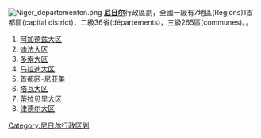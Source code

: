 [[File:Niger_departementen.png|right]]
'''[[尼日尔|尼日尔]]'''行政區劃，全國一級有7地區(Regions)1首都區(capital district)，二級36省(départements)，三級265區(communes)。。

# [[阿加德兹大区|阿加德兹大区]]
# [[迪法大区|迪法大区]]
# [[多索大区|多索大区]]
# [[马拉迪大区|马拉迪大区]]
# [[首都区|首都区]]-[[尼亚美|尼亚美]]
# [[塔瓦大区|塔瓦大区]]
# [[蒂拉贝里大区|蒂拉贝里大区]]    
# [[津德尔大区|津德尔大区]]

{{非洲题目|行政区划}}

[[Category:尼日尔行政区划|Category:尼日尔行政区划]]
